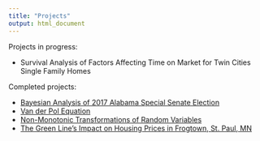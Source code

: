 ```yaml
---
title: "Projects"
output: html_document
---
```


Projects in progress:

- Survival Analysis of Factors Affecting Time on Market for Twin Cities Single Family Homes

Completed projects:

- [Bayesian Analysis of 2017 Alabama Special Senate Election](FinalReport.html) \
- [Van der Pol Equation](m312_project_handout.pdf)
- [Non-Monotonic Transformations of Random Variables](m354-presentation-project__3_.pdf)
- [The Green Line’s Impact on Housing Prices in Frogtown, St. Paul, MN](stats_final_paper-_frogtown.pdf)

